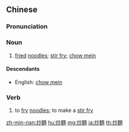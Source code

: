 {{also|炒面}}
==Chinese==
{{zh-forms|s=炒面|t2=炒麪}}

===Pronunciation===
{{zh-pron
|m=chǎomiàn
|c=caau2 min6
|c-t=cau2 men5
|mn=chhá-mī
|cat=n,v
}}

===Noun===
{{zh-noun}}

# [[fried]] [[noodles]]; [[stir fry]]; [[chow mein]]

====Descendants====
* English: [[chow mein]]

===Verb===
{{zh-verb}}

# to [[fry]] [[noodles]]; to make a [[stir fry]]

{{zh-cat|Pasta}}

[[zh-min-nan:炒麵]]
[[hu:炒麵]]
[[mg:炒麵]]
[[ja:炒麵]]
[[th:炒麵]]